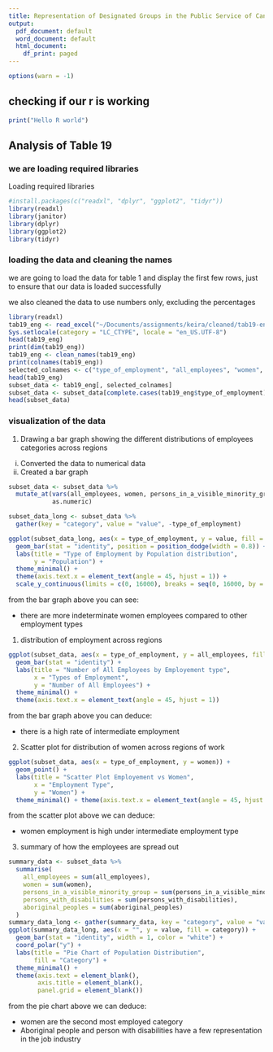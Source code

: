 ```yaml
---
title: Representation of Designated Groups in the Public Service of Canada
output:
  pdf_document: default
  word_document: default
  html_document:
    df_print: paged
---
```


```r
options(warn = -1)
```

## checking if our r is working
```r
print("Hello R world")
```

## Analysis of Table 19

### we are loading required libraries
Loading required libraries 
```r
#install.packages(c("readxl", "dplyr", "ggplot2", "tidyr"))
library(readxl)
library(janitor)
library(dplyr)
library(ggplot2)
library(tidyr)
```

### loading the data and cleaning the names
we are going to load the data for table 1 and display the first few rows, just to ensure that our data is loaded successfully

we also cleaned the data to use numbers only, excluding the percentages

```r
library(readxl)
tab19_eng <- read_excel("~/Documents/assignments/keira/cleaned/tab19-eng.xls", skip = 4, n_max = 5)
Sys.setlocale(category = "LC_CTYPE", locale = "en_US.UTF-8")
head(tab19_eng)
print(dim(tab19_eng))
tab19_eng <- clean_names(tab19_eng)
print(colnames(tab19_eng))
selected_colnames <- c("type_of_employment", "all_employees", "women", "persons_in_a_visible_minority_group","persons_with_disabilities" , "aboriginal_peoples")
head(tab19_eng)
subset_data <- tab19_eng[, selected_colnames]
subset_data <- subset_data[complete.cases(tab19_eng$type_of_employment), ]
head(subset_data)
```


### visualization of the data


1. Drawing a bar graph showing the different  distributions of employees categories across regions

i) Converted the data to numerical data
ii) Created a bar graph

```r
subset_data <- subset_data %>%
  mutate_at(vars(all_employees, women, persons_in_a_visible_minority_group, persons_with_disabilities, aboriginal_peoples),
            as.numeric)

subset_data_long <- subset_data %>%
  gather(key = "category", value = "value", -type_of_employment)

ggplot(subset_data_long, aes(x = type_of_employment, y = value, fill = category)) +
  geom_bar(stat = "identity", position = position_dodge(width = 0.8)) +
  labs(title = "Type of Employment by Population distribution",
       y = "Population") +
  theme_minimal() +
  theme(axis.text.x = element_text(angle = 45, hjust = 1)) +
  scale_y_continuous(limits = c(0, 16000), breaks = seq(0, 16000, by = 1000))
```

from the bar graph above you can see:

- there are more indeterminate women employees compared to other employment types



1. distribution of employment across regions

```r
ggplot(subset_data, aes(x = type_of_employment, y = all_employees, fill = type_of_employment)) +
  geom_bar(stat = "identity") +
  labs(title = "Number of All Employees by Employement type",
       x = "Types of Employment",
       y = "Number of All Employees") +
  theme_minimal() +
  theme(axis.text.x = element_text(angle = 45, hjust = 1))
```

from the bar graph above you can deduce:

- there is a high rate of intermediate employment 

2. Scatter plot for distribution of women across regions of work

```r
ggplot(subset_data, aes(x = type_of_employment, y = women)) +
  geom_point() +
  labs(title = "Scatter Plot Employement vs Women",
       x = "Employment Type",
       y = "Women") +
  theme_minimal() + theme(axis.text.x = element_text(angle = 45, hjust = 1))
```


from the scatter plot above we can deduce:

- women employment is high under intermediate employment type



3. summary of how the employees are spread out

```r
summary_data <- subset_data %>%
  summarise(
    all_employees = sum(all_employees),
    women = sum(women),
    persons_in_a_visible_minority_group = sum(persons_in_a_visible_minority_group),
    persons_with_disabilities = sum(persons_with_disabilities),
    aboriginal_peoples = sum(aboriginal_peoples)
  )
summary_data_long <- gather(summary_data, key = "category", value = "value")
ggplot(summary_data_long, aes(x = "", y = value, fill = category)) +
  geom_bar(stat = "identity", width = 1, color = "white") +
  coord_polar("y") +
  labs(title = "Pie Chart of Population Distribution",
       fill = "Category") +
  theme_minimal() +
  theme(axis.text = element_blank(),
        axis.title = element_blank(),
        panel.grid = element_blank())
```

from the pie chart above we can deduce:

- women are the second most employed category
- Aboriginal people and person with disabilities have a few representation in the job industry
